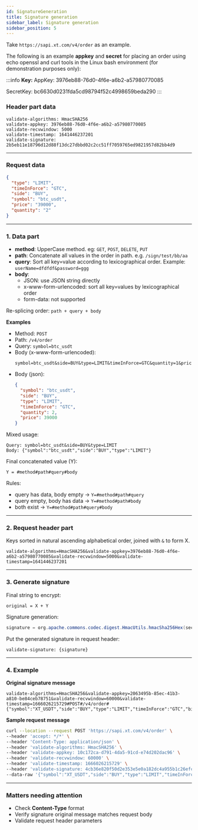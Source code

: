 ```yaml
---
id: SignatureGeneration
title: Signature generation
sidebar_label: Signature generation
sidebar_position: 5
---
```


Take `https://sapi.xt.com/v4/order` as an example.

The following is an example **appkey** and **secret** for placing an order using echo openssl and curl tools in the Linux bash environment (for demonstration purposes only):

:::info **Key:** AppKey: 3976eb88-76d0-4f6e-a6b2-a57980770085

SecretKey: bc6630d0231fda5cd98794f52c4998659beda290 :::

### Header part data

```
validate-algorithms: HmacSHA256
validate-appkey: 3976eb88-76d0-4f6e-a6b2-a57980770085
validate-recvwindow: 5000
validate-timestamp: 1641446237201
validate-signature: 2b5eb11e18796d12d88f13dc27dbbd02c2cc51ff7059765ed9821957d82bb4d9
```

---

### Request data

```json
{
  "type": "LIMIT",
  "timeInForce": "GTC",
  "side": "BUY",
  "symbol": "btc_usdt",
  "price": "39000",
  "quantity": "2"
}
```

---

### 1. Data part

- **method**: UpperCase method. eg: `GET`, `POST`, `DELETE`, `PUT`
- **path**: Concatenate all values in the order in path. e.g. `/sign/test/bb/aa`
- **query**: Sort all key=value according to lexicographical order. Example: `userName=dfdfdf&password=ggg`
- **body**:
  - JSON: use JSON string directly
  - x-www-form-urlencoded: sort all key=values by lexicographical order
  - form-data: not supported

Re-splicing order: `path + query + body`

**Examples**

- Method: `POST`
- Path: `/v4/order`
- Query: `symbol=btc_usdt`
- Body (x-www-form-urlencoded):
  ```
  symbol=btc_usdt&side=BUY&type=LIMIT&timeInForce=GTC&quantity=1&price=0.1
  ```
- Body (json):
  ```json
  {
    "symbol": "btc_usdt",
    "side": "BUY",
    "type": "LIMIT",
    "timeInForce": "GTC",
    "quantity": 2,
    "price": 39000
  }
  ```

Mixed usage:

```
Query: symbol=btc_usdt&side=BUY&type=LIMIT
Body: {"symbol":"btc_usdt","side":"BUY","type":"LIMIT"}
```

Final concatenated value (Y):

```
Y = #method#path#query#body
```

Rules:

- query has data, body empty → `Y=#method#path#query`
- query empty, body has data → `Y=#method#path#body`
- both exist → `Y=#method#path#query#body`

---

### 2. Request header part

Keys sorted in natural ascending alphabetical order, joined with `&` to form X.

```
validate-algorithms=HmacSHA256&validate-appkey=3976eb88-76d0-4f6e-a6b2-a57980770085&validate-recvwindow=5000&validate-timestamp=1641446237201
```

---

### 3. Generate signature

Final string to encrypt:

```
original = X + Y
```

Signature generation:

```java
signature = org.apache.commons.codec.digest.HmacUtils.hmacSha256Hex(secretKey, original);
```

Put the generated signature in request header:

```
validate-signature: {signature}
```

---

### 4. Example

**Original signature message**

```
validate-algorithms=HmacSHA256&validate-appkey=2063495b-85ec-41b3-a810-be84ceb78751&validate-recvwindow=60000&validate-timestamp=1666026215729#POST#/v4/order#{"symbol":"XT_USDT","side":"BUY","type":"LIMIT","timeInForce":"GTC","bizType":"SPOT","price":3,"quantity":2}
```

**Sample request message**

```bash
curl --location --request POST 'https://sapi.xt.com/v4/order' \
--header 'accept: */*' \
--header 'Content-Type: application/json' \
--header 'validate-algorithms: HmacSHA256' \
--header 'validate-appkey: 10c172ca-d791-4da5-91cd-e74d202dac96' \
--header 'validate-recvwindow: 60000' \
--header 'validate-timestamp: 1666026215729' \
--header 'validate-signature: 4cb36e820f50d2e353e5e0a182dc4a955b1c26efcb4b513d81eec31dd36072ba' \
--data-raw '{"symbol":"XT_USDT","side":"BUY","type":"LIMIT","timeInForce":"GTC","bizType":"SPOT","price":3,"quantity":2}'
```

---

### Matters needing attention

- Check **Content-Type** format
- Verify signature original message matches request body
- Validate request header parameters
